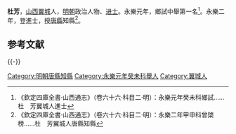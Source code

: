 '''杜芳'''，[[山西|山西]][[翼城|翼城]]人，[[明朝|明朝]]政治人物、[[进士|进士]]。永樂元年，鄉試中舉第一名<ref>《欽定四庫全書·山西通志》（卷六十六·科目二·明）：永樂元年癸未科鄉試……杜　芳翼城人進士</ref>。永樂二年，登進士，授[[唐縣|唐縣]]知縣<ref>《欽定四庫全書·山西通志》（卷六十六·科目二·明）：永樂二年甲申科曾棨榜……杜　芳翼城人唐縣知縣</ref>。

== 参考文献 ==
{{Reflist}}

{{-}}
{{永樂二年甲申科殿試金榜}}

[[Category:明朝唐縣知縣|Category:明朝唐縣知縣]]
[[Category:永樂元年癸未科舉人|Category:永樂元年癸未科舉人]]
[[Category:翼城人|Category:翼城人]]

{{明朝人物小作品}}